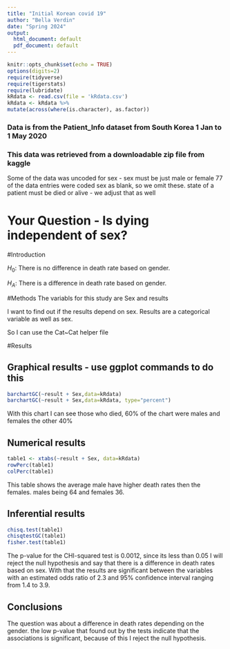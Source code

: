 ```yaml
---
title: "Initial Korean covid 19"
author: "Bella Verdin"
date: "Spring 2024"
output:
  html_document: default
  pdf_document: default
---
```


```r
knitr::opts_chunk$set(echo = TRUE)
options(digits=2)
require(tidyverse)
require(tigerstats)
require(lubridate)
kRdata <- read.csv(file = 'kRdata.csv')
kRdata <- kRdata %>%
mutate(across(where(is.character), as.factor))

```
### Data is from the Patient_Info dataset from South Korea 1 Jan to 1 May 2020
### This data was retrieved from a downloadable zip file from kaggle

Some of the data was uncoded for sex - sex must be just male or female
77 of the data entries were coded sex  as blank, so we omit these.
state of a patient must be died or alive - we adjust that as well   
  
# Your Question - Is dying independent of sex?

#Introduction

$H_0$: There is no difference in death rate based on gender. 

$H_A$: There is a difference in death rate based on gender.

#Methods
The variabls for this study are Sex and results 

I want to find out if the results depend on sex. Results are a categorical variable as well as sex.

So I can use the Cat~Cat helper file 

#Results 

## Graphical results - use ggplot commands to do this  


```r
barchartGC(~result + Sex,data=kRdata)
barchartGC(~result + Sex,data=kRdata, type="percent")
```

  

With this chart I can see those who died, 60% of the chart were males and females the other 40%



  
## Numerical results

```r
table1 <- xtabs(~result + Sex, data=kRdata)
rowPerc(table1)
colPerc(table1)
```

This table shows the average male have higher death rates then the females. males being 64 and females 36. 

## Inferential results 

```r
chisq.test(table1)
chisqtestGC(table1)
fisher.test(table1)
```

The p-value for the CHI-squared test is 0.0012, since its less than 0.05 I will reject the null hypothesis and say that there is a difference in death rates based on sex. With that the results are significant between the variables with an estimated odds ratio of 2.3 and 95% confidence interval ranging from 1.4 to 3.9. 

## Conclusions
The question was about a difference in death rates depending on the gender. the low p-value that found out by the tests indicate that the associations is significant, because of this I reject the null hypothesis. 
